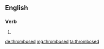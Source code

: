 ==English==

===Verb===
{{head|en}}

# {{en-past of|thrombose}}

[[de:thrombosed]]
[[mg:thrombosed]]
[[ta:thrombosed]]